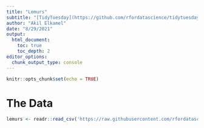 ```yaml
---
title: "Lemurs"
subtitle: "[TidyTuesday](https://github.com/rfordatascience/tidytuesday)"
author: "Akil Elkamel"
date: "8/29/2021"
output:
  html_document:
    toc: true
    toc_depth: 2
editor_options: 
  chunk_output_type: console
---
```


```r
knitr::opts_chunk$set(echo = TRUE)
```

# The Data



```r
lemurs <- readr::read_csv('https://raw.githubusercontent.com/rfordatascience/tidytuesday/master/data/2021/2021-08-24/lemur_data.csv')
```

